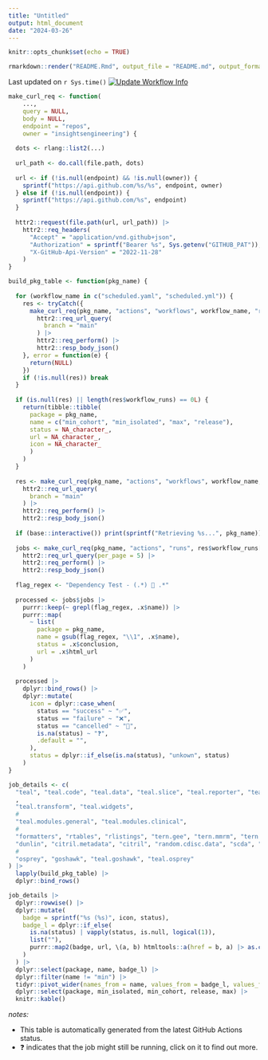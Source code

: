 ```yaml
---
title: "Untitled"
output: html_document
date: "2024-03-26"
---
```


```r
knitr::opts_chunk$set(echo = TRUE)
```

```r
rmarkdown::render("README.Rmd", output_file = "README.md", output_format = "md_document")
```

Last updated on `r Sys.time()` [![Update Workflow Info](https://github.com/averissimo/verdepcheck-status/actions/workflows/update.yaml/badge.svg)](https://github.com/averissimo/verdepcheck-status/actions/workflows/update.yaml)

```r
make_curl_req <- function(
    ..., 
    query = NULL, 
    body = NULL, 
    endpoint = "repos", 
    owner = "insightsengineering") {
  
  dots <- rlang::list2(...)
  
  url_path <- do.call(file.path, dots)
  
  url <- if (!is.null(endpoint) && !is.null(owner)) {
    sprintf("https://api.github.com/%s/%s", endpoint, owner)
  } else if (!is.null(endpoint)) {
    sprintf("https://api.github.com/%s", endpoint)
  }
  
  httr2::request(file.path(url, url_path)) |> 
    httr2::req_headers(
      "Accept" = "application/vnd.github+json",
      "Authorization" = sprintf("Bearer %s", Sys.getenv("GITHUB_PAT")),
      "X-GitHub-Api-Version" = "2022-11-28"
    )
}

build_pkg_table <- function(pkg_name) {
  
  for (workflow_name in c("scheduled.yaml", "scheduled.yml")) {
    res <- tryCatch({
      make_curl_req(pkg_name, "actions", "workflows", workflow_name, "runs") |> 
        httr2::req_url_query(
          branch = "main"
        ) |> 
        httr2::req_perform() |> 
        httr2::resp_body_json()
    }, error = function(e) {
      return(NULL)
    })
    if (!is.null(res)) break
  }
  
  if (is.null(res) || length(res$workflow_runs) == 0L) {
    return(tibble::tibble(
      package = pkg_name,
      name = c("min_cohort", "min_isolated", "max", "release"),
      status = NA_character_,
      url = NA_character_,
      icon = NA_character_
      )
    )
  }
  
  res <- make_curl_req(pkg_name, "actions", "workflows", workflow_name, "runs") |> 
    httr2::req_url_query(
      branch = "main"
    ) |> 
    httr2::req_perform() |> 
    httr2::resp_body_json()
  
  if (base::interactive()) print(sprintf("Retrieving %s...", pkg_name))
  
  jobs <- make_curl_req(pkg_name, "actions", "runs", res$workflow_runs[[1]]$id, "jobs") |> 
    httr2::req_url_query(per_page = 5) |> 
    httr2::req_perform() |> 
    httr2::resp_body_json()
  
  flag_regex <- "Dependency Test - (.*) 🔢 .*"
  
  processed <- jobs$jobs |> 
    purrr::keep(~ grepl(flag_regex, .x$name)) |> 
    purrr::map(
      ~ list(
        package = pkg_name,
        name = gsub(flag_regex, "\\1", .x$name), 
        status = .x$conclusion, 
        url = .x$html_url
      )
    )
  
  processed |> 
    dplyr::bind_rows() |>
    dplyr::mutate(
      icon = dplyr::case_when(
        status == "success" ~ "✅",
        status == "failure" ~ "❌",
        status == "cancelled" ~ "🚫",
        is.na(status) ~ "❓",
        .default = "",
      ),
      status = dplyr::if_else(is.na(status), "unkown", status)
    )
}
```

```r
job_details <- c(
  "teal", "teal.code", "teal.data", "teal.slice", "teal.reporter", "teal.logger"
  ,
  "teal.transform", "teal.widgets",
  #
  "teal.modules.general", "teal.modules.clinical",
  #
  "formatters", "rtables", "rlistings", "tern.gee", "tern.mmrm", "tern.rbmi", "tern", "chevron",
  "dunlin", "citril.metadata", "citril", "random.cdisc.data", "scda", "scda.2022",
  #
  "osprey", "goshawk", "teal.goshawk", "teal.osprey"
) |> 
  lapply(build_pkg_table) |> 
  dplyr::bind_rows()
```

```r
job_details |> 
  dplyr::rowwise() |> 
  dplyr::mutate(
    badge = sprintf("%s (%s)", icon, status),
    badge_l = dplyr::if_else(
      is.na(status) | vapply(status, is.null, logical(1)), 
      list(""), 
      purrr::map2(badge, url, \(a, b) htmltools::a(href = b, a) |> as.character())
    )
  ) |> 
  dplyr::select(package, name, badge_l) |> 
  dplyr::filter(name != "min") |> 
  tidyr::pivot_wider(names_from = name, values_from = badge_l, values_fill = list("")) |> 
  dplyr::select(package, min_isolated, min_cohort, release, max) |> 
  knitr::kable()
```


_notes:_

- This table is automatically generated from the latest GitHub Actions status.
- ❓ indicates that the  job might still be running, click on it to find out more.

